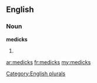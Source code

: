 ==English==

===Noun===
'''medicks'''

# {{plural of|[[medick]]}}

[[Category:English plurals]]

[[ar:medicks]]
[[fr:medicks]]
[[my:medicks]]